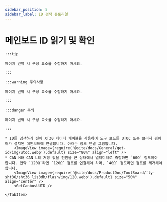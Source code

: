 ```yaml
---
sidebar_position: 5
sidebar_label: ID 검색 튜토리얼
---
```



# 메인보드 ID 읽기 및 확인

    :::tip

    페이지 번역 시 구성 요소를 수정하지 마세요.

    :::

    :::warning 주의사항

    페이지 번역 시 구성 요소를 수정하지 마세요.

    :::

    :::danger 주의

    페이지 번역 시 구성 요소를 수정하지 마세요.

    :::

<Tabs>
    <TabItem value="can" label="CANBus UUID 가져오기">

    * ID를 검색하기 전에 XT30 데이터 케이블을 사용하여 도구 보드를 UTOC 또는 브리지 펌웨어가 설치된 메인보드에 연결합니다. 아래는 참조 연결 그림입니다.
        <ImageView image={require('@site/docs/General/get-id/img/utoc.webp').default} size="80%" align="left" />   
    * CAN H와 CAN L의 저항 값을 전원을 끈 상태에서 멀티미터로 측정하면 `60Ω` 정도여야 합니다. 만약 `120Ω`라면 `120Ω` 점프를 연결해야 하며, `40Ω` 정도라면 점프를 제거해야 합니다.
        <ImageView image={require('@site/docs/ProductDoc/ToolBoard/fly-sht36/sht36_lis3dh/flash/img/120.webp').default} size="50%" align="center" />    
        <GetCanbusUUID />

    </TabItem>
</Tabs>
